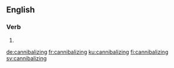 ==English==

===Verb===
{{head|en|present participle}}

# {{present participle of|cannibalize|lang=en|nocat=1}}

[[de:cannibalizing]]
[[fr:cannibalizing]]
[[ku:cannibalizing]]
[[fi:cannibalizing]]
[[sv:cannibalizing]]